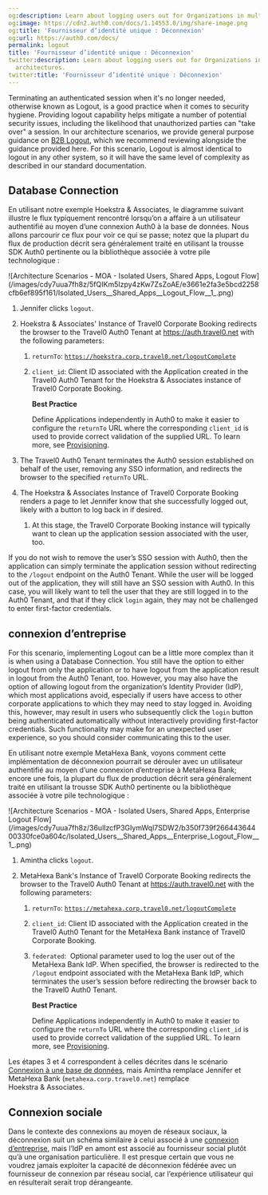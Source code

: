 ```yaml
---
og:description: Learn about logging users out for Organizations in multi-tenant architectures.
og:image: https://cdn2.auth0.com/docs/1.14553.0/img/share-image.png
og:title: 'Fournisseur d’identité unique : Déconnexion'
og:url: https://auth0.com/docs/
permalink: logout
title: 'Fournisseur d’identité unique : Déconnexion'
twitter:description: Learn about logging users out for Organizations in multi-tenant
  architectures.
twitter:title: 'Fournisseur d’identité unique : Déconnexion'
---
```


Terminating an authenticated session when it's no longer needed, otherwise known as Logout, is a good practice when it comes to security hygiene. Providing logout capability helps mitigate a number of potential security issues, including the likelihood that unauthorized parties can "take over" a session. In our architecture scenarios, we provide general purpose guidance on [B2B Logout](/docs/get-started/architecture-scenarios/business-to-business/logout), which we recommend reviewing alongside the guidance provided here. For this scenario, Logout is almost identical to logout in any other system, so it will have the same level of complexity as described in our standard documentation.

## Database Connection

En utilisant notre exemple Hoekstra & Associates, le diagramme suivant illustre le flux typiquement rencontré lorsqu’on a affaire à un utilisateur authentifié au moyen d’une connexion Auth0 à la base de données. Nous allons parcourir ce flux pour voir ce qui se passe; notez que la plupart du flux de production décrit sera généralement traité en utilisant la trousse SDK Auth0 pertinente ou la bibliothèque associée à votre pile technologique :

<Frame>![Architecture Scenarios - MOA - Isolated Users, Shared Apps, Logout Flow](/images/cdy7uua7fh8z/5fQIKm5Izpy4zKw7ZsZoAE/e3661e2fa3e5bcd2258cfb6ef895f161/Isolated_Users__Shared_Apps__Logout_Flow__1_.png)</Frame>

1. Jennifer clicks `logout`.
2. Hoekstra & Associates' Instance of Travel0 Corporate Booking redirects the browser to the Travel0 Auth0 Tenant at https://auth.travel0.net with the following parameters:

   1. `returnTo`: [`https://hoekstra.corp.travel0.net/logoutComplete`](https://hoekstra.corp.travel0.net/logoutComplete)
   2. `client_id`: Client ID associated with the Application created in the Travel0 Auth0 Tenant for the Hoekstra & Associates instance of Travel0 Corporate Booking.

      <Callout icon="file-lines" color="#0EA5E9" iconType="regular">

      **Best Practice**

      Define Applications independently in Auth0 to make it easier to configure the `returnTo` URL where the corresponding `client_id` is used to provide correct validation of the supplied URL. To learn more, see [Provisioning](/docs/get-started/architecture-scenarios/multiple-organization-architecture/single-identity-provider-organizations/provisioning).

      </Callout>
3. The Travel0 Auth0 Tenant terminates the Auth0 session established on behalf of the user, removing any SSO information, and redirects the browser to the specified `returnTo` URL.
4. The Hoekstra & Associates Instance of Travel0 Corporate Booking renders a page to let Jennifer know that she successfully logged out, likely with a button to log back in if desired.

   1. At this stage, the Travel0 Corporate Booking instance will typically want to clean up the application session associated with the user, too.

<Callout icon="file-lines" color="#0EA5E9" iconType="regular">

If you do not wish to remove the user’s SSO session with Auth0, then the application can simply terminate the application session without redirecting to the `/logout` endpoint on the Auth0 Tenant. While the user will be logged out of the application, they will still have an SSO session with Auth0. In this case, you will likely want to tell the user that they are still logged in to the Auth0 Tenant, and that if they click `login` again, they may not be challenged to enter first-factor credentials.

</Callout>

## connexion d’entreprise

For this scenario, implementing Logout can be a little more complex than it is when using a Database Connection. You still have the option to either logout from only the application or to have logout from the application result in logout from the Auth0 Tenant, too. However, you may also have the option of allowing logout from the organization’s <Tooltip tip="Identity Provider (IdP): Service that stores and manages digital identities." cta="View Glossary" href="/docs/glossary?term=Identity+Provider">Identity Provider</Tooltip> (IdP), which most applications avoid, especially if users have access to other corporate applications to which they may need to stay logged in. Avoiding this, however, may result in users who subsequently click the `login` button being authenticated automatically without interactively providing first-factor credentials. Such functionality may make for an unexpected user experience, so you should consider communicating this to the user.

En utilisant notre exemple MetaHexa Bank, voyons comment cette implémentation de déconnexion pourrait se dérouler avec un utilisateur authentifié au moyen d’une connexion d’entreprise à MetaHexa Bank; encore une fois, la plupart du flux de production décrit sera généralement traité en utilisant la trousse SDK Auth0 pertinente ou la bibliothèque associée à votre pile technologique :

<Frame>![Architecture Scenarios - MOA - Isolated Users, Shared Apps, Enterprise Logout Flow](/images/cdy7uua7fh8z/36ulIzcfP3GIymWql7SDW2/b350f739f26644364400330fce0a604c/Isolated_Users__Shared_Apps__Enterprise_Logout_Flow__1_.png)</Frame>

1. Amintha clicks `logout`.
2. MetaHexa Bank's Instance of Travel0 Corporate Booking redirects the browser to the Travel0 Auth0 Tenant at https://auth.travel0.net with the following parameters:

   1. `returnTo`: [`https://metahexa.corp.travel0.net/logoutComplete`](https://metahexa.corp.travel0.net/logoutComplete)
   2. `client_id`: Client ID associated with the Application created in the Travel0 Auth0 Tenant for the MetaHexa Bank instance of Travel0 Corporate Booking.
   3. `federated`:  Optional parameter used to log the user out of the MetaHexa Bank IdP. When specified, the browser is redirected to the `/logout` endpoint associated with the MetaHexa Bank IdP, which terminates the user’s session before redirecting the browser back to the Travel0 Auth0 Tenant.

      <Callout icon="file-lines" color="#0EA5E9" iconType="regular">

      **Best Practice**

      Define Applications independently in Auth0 to make it easier to configure the `returnTo` URL where the corresponding `client_id` is used to provide correct validation of the supplied URL. To learn more, see [Provisioning](/docs/get-started/architecture-scenarios/multiple-organization-architecture/single-identity-provider-organizations/provisioning).

      </Callout>

Les étapes 3 et 4 correspondent à celles décrites dans le scénario [Connexion à une base de données](#database-connection), mais Amintha remplace Jennifer et MetaHexa Bank (`metahexa.corp.travel0.net`) remplace Hoekstra & Associates.

## Connexion sociale

Dans le contexte des connexions au moyen de réseaux sociaux, la déconnexion suit un schéma similaire à celui associé à une [connexion d’entreprise](#enterprise-connection), mais l’IdP en amont est associé au fournisseur social plutôt qu’à une organisation particulière. Il est presque certain que vous ne voudrez jamais exploiter la capacité de déconnexion fédérée avec un fournisseur de connexion par réseau social, car l’expérience utilisateur qui en résulterait serait trop dérangeante.